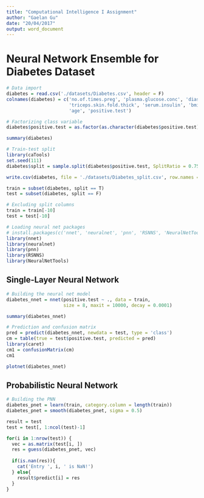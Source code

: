 ```yaml
---
title: "Computational Intelligence I Assignment"
author: "Gaelan Gu"
date: "20/04/2017"
output: word_document
---
```


# Neural Network Ensemble for Diabetes Dataset

```r
# Data import
diabetes = read.csv('./datasets/Diabetes.csv', header = F)
colnames(diabetes) = c('no.of.times.preg', 'plasma.glucose.conc', 'diastolic.pressure',
                       'triceps.skin.fold.thick', 'serum.insulin', 'bmi', 'diab.pedigree.func',
                       'age', 'positive.test')

# Factorizing class variable
diabetes$positive.test = as.factor(as.character(diabetes$positive.test))

summary(diabetes)
```

```r
# Train-test split
library(caTools)
set.seed(111)
diabetes$split = sample.split(diabetes$positive.test, SplitRatio = 0.75)

write.csv(diabetes, file = './datasets/Diabetes_split.csv', row.names = F)

train = subset(diabetes, split == T)
test = subset(diabetes, split == F)

# Excluding split columns
train = train[-10]
test = test[-10]
```

```r
# Loading neural net packages
# install.packages(c('nnet', 'neuralnet', 'pnn', 'RSNNS', 'NeuralNetTools'))
library(nnet)
library(neuralnet)
library(pnn)
library(RSNNS)
library(NeuralNetTools)
```

## Single-Layer Neural Network

```r
# Building the neural net model
diabetes_nnet = nnet(positive.test ~ ., data = train,
                     size = 8, maxit = 10000, decay = 0.0001)

summary(diabetes_nnet)
```


```r
# Prediction and confusion matrix
pred = predict(diabetes_nnet, newdata = test, type = 'class')
cm = table(true = test$positive.test, predicted = pred)
library(caret)
cm1 = confusionMatrix(cm)
cm1
```


```r
plotnet(diabetes_nnet)
```


## Probabilistic Neural Network

```r
# Building the PNN
diabetes_pnet = learn(train, category.column = length(train))
diabetes_pnet = smooth(diabetes_pnet, sigma = 0.5)

result = test
test = test[, 1:ncol(test)-1]

for(i in 1:nrow(test)) {
  vec = as.matrix(test[i, ])
  res = guess(diabetes_pnet, vec)
  
  if(is.nan(res)){
    cat('Entry ', i, ' is NaN!')
  } else{
    result$predict[i] = res
  }
}   

```

